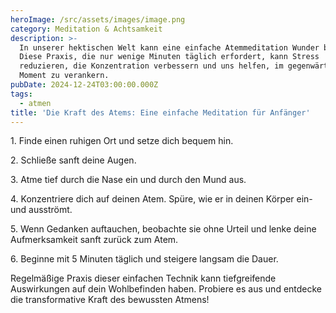 ```yaml
---
heroImage: /src/assets/images/image.png
category: Meditation & Achtsamkeit
description: >-
  In unserer hektischen Welt kann eine einfache Atemmeditation Wunder bewirken.
  Diese Praxis, die nur wenige Minuten täglich erfordert, kann Stress
  reduzieren, die Konzentration verbessern und uns helfen, im gegenwärtigen
  Moment zu verankern.
pubDate: 2024-12-24T03:00:00.000Z
tags:
  - atmen
title: 'Die Kraft des Atems: Eine einfache Meditation für Anfänger'
---
```


1\. Finde einen ruhigen Ort und setze dich bequem hin.

2\. Schließe sanft deine Augen.

3\. Atme tief durch die Nase ein und durch den Mund aus.

4\. Konzentriere dich auf deinen Atem. Spüre, wie er in deinen Körper ein- und ausströmt.

5\. Wenn Gedanken auftauchen, beobachte sie ohne Urteil und lenke deine Aufmerksamkeit sanft zurück zum Atem.

6\. Beginne mit 5 Minuten täglich und steigere langsam die Dauer.

Regelmäßige Praxis dieser einfachen Technik kann tiefgreifende Auswirkungen auf dein Wohlbefinden haben. Probiere es aus und entdecke die transformative Kraft des bewussten Atmens!
